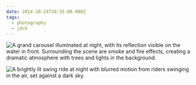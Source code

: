 ```yaml
---
date: 2014-10-24T20:35:00.000Z
tags:
  - photography
  - jdch
---
```

![A grand carousel illuminated at night, with its reflection visible on the water in front. Surrounding the scene are smoke and fire effects, creating a dramatic atmosphere with trees and lights in the background.](/assets/photos/20141024-IMG_0626.jpg)

![A brightly lit swing ride at night with blurred motion from riders swinging in the air, set against a dark sky.](/assets/photos/20141024-IMG_0629.jpg)
